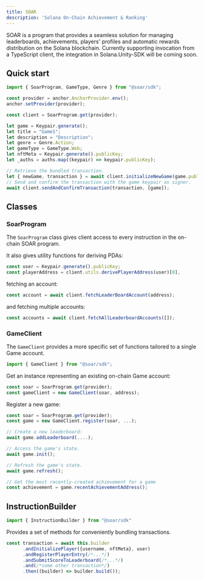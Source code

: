 ```yaml
---
title: SOAR
description: 'Solana On-Chain Achievement & Ranking'
---
```


SOAR is a program that provides a seamless solution for managing leaderboards, achievements, players' profiles and automatic rewards distribution on the Solana blockchain. Currently supporting invocation from a TypeScript client, the integration in Solana.Unity-SDK will be coming soon.


## Quick start 

```typescript
import { SoarProgram, GameType, Genre } from "@soar/sdk";

const provider = anchor.AnchorProvider.env();
anchor.setProvider(provider);

const client = SoarProgram.get(provider);

let game = Keypair.generate();
let title = "Game1";
let description = "Description";
let genre = Genre.Action;
let gameType = GameType.Web; 
let nftMeta = Keypair.generate().publicKey;
let _auths = auths.map((keypair) => keypair.publicKey);

// Retrieve the bundled transaction.
let { newGame, transaction } = await client.initializeNewGame(game.publicKey, title, description, genre, gameType, nftMeta, _auths);
// Send and confirm the transaction with the game keypair as signer. 
await client.sendAndConfirmTransaction(transaction, [game]);
```

## Classes

### SoarProgram

The `SoarProgram` class gives client access to every instruction in the on-chain SOAR program.

It also gives utility functions for deriving PDAs:

```typescript
const user = Keypair.generate().publicKey;
const playerAddress = client.utils.derivePlayerAddress(user)[0],
```

fetching an account:

```typescript
const account = await client.fetchLeaderBoardAccount(address);
```

and fetching multiple accounts:

```typescript
const accounts = await client.fetchAllLeaderboardAccounts([]);
```

### GameClient

The `GameClient` provides a more specific set of functions tailored to a single Game account.

```typescript
import { GameClient } from "@soar/sdk";
```

Get an instance representing an existing on-chain Game account:

```typescript
const soar = SoarProgram.get(provider);
const gameClient = new GameClient(soar, address);
```

Register a new game:

```typescript
const soar = SoarProgram.get(provider);
const game = new GameClient.register(soar, ...);
```

```typescript
// Create a new leaderboard:
await game.addLeaderboard(....);

// Access the game's state.
await game.init();

// Refresh the game's state.
await game.refresh();

// Get the most recently-created achievement for a game
const achievement = game.recentAchievementAddress();
```

## InstructionBuilder

```typescript
import { InstructionBuilder } from "@soar/sdk"
```

Provides a set of methods for conveniently bundling transactions.

```typescript
const transaction = await this.builder
      .andInitializePlayer({username, nftMeta}, user)
      .andRegisterPlayerEntry(/*...*/)
      .andSubmitScoreToLeaderboard(/*...*/)
      .and(/*some other transaction*/)
      .then((builder) => builder.build());
```
